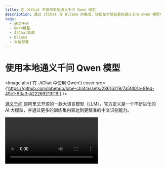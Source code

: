 ```yaml
---
title: 在 JtChat 中使用本地通义千问 Qwen 模型
description: 通过 JtChat 与 Ollama 的集成，轻松在本地部署的通义千问 Qwen 模型中进行对话。学习如何安装和选择 Qwen 模型。
tags:
  - 通义千问
  - Qwen模型
  - JtChat集成
  - Ollama
  - 本地部署
---
```


# 使用本地通义千问 Qwen 模型

<Image
  alt={'在 JtChat 中使用 Qwen'}
  cover
  src={'https://github.com/lobehub/lobe-chat/assets/28616219/7a5fd01a-9fed-49c1-93a3-422269213f19'}
/>

[通义千问](https://github.com/QwenLM/Qwen1.5) 是阿里云开源的一款大语言模型（LLM），官方定义是一个不断进化的 AI 大模型，并通过更多的训练集内容达到更精准的中文识别能力。

<Video src="https://github.com/lobehub/lobe-chat/assets/28616219/31e5f625-8dc4-4a5f-a5fd-d28d0457782d" />

现在，通过 JtChat 与 [Ollama](https://ollama.com/) 的集成，你可以轻松地在 JtChat 中使用 通义千问。

本文档将指导你如何在 JtChat 中使用通义千问本地部署版：

<Steps>
  ### 本地安装 Ollama

首先，你需要安装 Ollama，安装过程请查阅 [Ollama 使用文件](/docs/usage/providers/ollama)。

### 用 Ollama 拉取 Qwen 模型到本地

在安装完成 Ollama 后，你可以通过以下命令安装 Qwen 模型，以 14b 模型为例：

```bash
ollama pull qwen:14b
```

<Image
  alt={'使用 Ollama 拉取 Qwen 模型'}
  height={473}
  inStep
  src={'https://github.com/lobehub/lobe-chat/assets/1845053/fe34fdfe-c2e4-4d6a-84d7-4ebc61b2516a'}
/>

### 选择 Qwen 模型

在会话页面中，选择模型面板打开，然后选择 Qwen 模型。

<Image
  alt={'模型选择面板中选择 Qwen 模型'}
  height={430}
  inStep
  src={'https://github.com/lobehub/lobe-chat/assets/28616219/e0608cca-f62f-414a-bc55-28a61ba21f14'}
/>

  <Callout type={'info'}>
    如果你没有在模型选择面板中看到 Ollama 服务商，请查阅 [与 Ollama
    集成](/docs/self-hosting/examples/ollama) 了解如何在 JtChat 中开启 Ollama 服务商。

</Callout>
</Steps>

接下来，你就可以使用 JtChat 与本地 Qwen 模型对话了。
